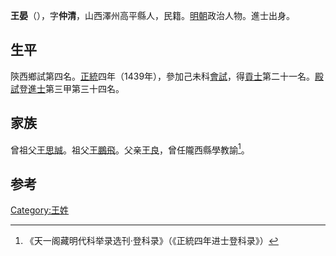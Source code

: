 {{Otheruses|other=名为王晏的其他人物|王晏}}

'''王晏'''（{{bd|1404年||？}}），字'''仲清'''，山西澤州高平縣人，民籍。[[明朝|明朝]]政治人物。進士出身。

== 生平 ==
陝西鄉試第四名。[[正统_(年号)|正統]]四年（1439年），參加己未科[[會試|會試]]，得[[貢士|貢士]]第二十一名。[[殿試|殿試]]登[[進士|進士]]第三甲第三十四名。

== 家族 ==
曾祖父[[王思誠|王思誠]]。祖父[[王鵬飛|王鵬飛]]。父亲[[王良|王良]]，曾任隴西縣學教諭<ref>《天一阁藏明代科举录选刊·登科录》（《正統四年进士登科录》）</ref>。

==参考==
{{reflist}}

{{正統四年己未科殿試金榜}}

{{Authority control}}

{{DEFAULTSORT:}}
[[Category:王姓|Category:王姓]]


{{明朝人物小作品}}